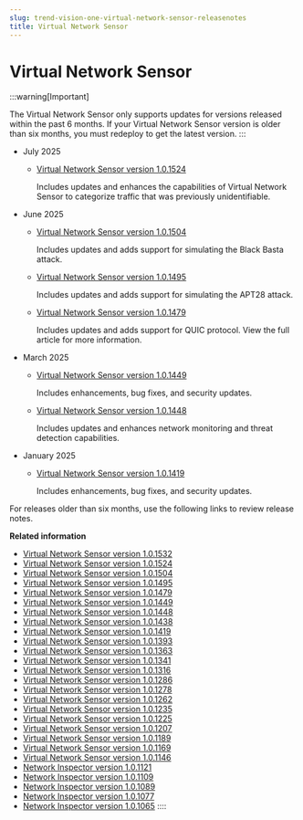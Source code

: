```yaml
---
slug: trend-vision-one-virtual-network-sensor-releasenotes
title: Virtual Network Sensor
---
```

# Virtual Network Sensor

:::warning[Important]

The Virtual Network Sensor only supports updates for versions released within the past 6 months. If your Virtual Network Sensor version is older than six months, you must redeploy to get the latest version.
:::

- July 2025

  - [Virtual Network Sensor version 1.0.1524](rn-vns-101524.mdx)

    Includes updates and enhances the capabilities of Virtual Network Sensor to categorize traffic that was previously unidentifiable.

- June 2025

  - [Virtual Network Sensor version 1.0.1504](rn-vns-101504.mdx)

    Includes updates and adds support for simulating the Black Basta attack.

  - [Virtual Network Sensor version 1.0.1495](rn-vns-101495.mdx)

    Includes updates and adds support for simulating the APT28 attack.

  - [Virtual Network Sensor version 1.0.1479](rn-vns-1479.mdx)

    Includes updates and adds support for QUIC protocol. View the full article for more information.

- March 2025

  - [Virtual Network Sensor version 1.0.1449](rn-vns-101449.mdx)

    Includes enhancements, bug fixes, and security updates.

  - [Virtual Network Sensor version 1.0.1448](rn-vns-101448.mdx)

    Includes updates and enhances network monitoring and threat detection capabilities.

- January 2025

  - [Virtual Network Sensor version 1.0.1419](virtual-network-sensor-101419.mdx)

    Includes enhancements, bug fixes, and security updates.

For releases older than six months, use the following links to review release notes.

**Related information**

- [Virtual Network Sensor version 1.0.1532](rn-vns-101532.mdx)
- [Virtual Network Sensor version 1.0.1524](rn-vns-101524.mdx)
- [Virtual Network Sensor version 1.0.1504](rn-vns-101504.mdx)
- [Virtual Network Sensor version 1.0.1495](rn-vns-101495.mdx)
- [Virtual Network Sensor version 1.0.1479](rn-vns-1479.mdx)
- [Virtual Network Sensor version 1.0.1449](rn-vns-101449.mdx)
- [Virtual Network Sensor version 1.0.1448](rn-vns-101448.mdx)
- [Virtual Network Sensor version 1.0.1438](rn-vns-101438.mdx)
- [Virtual Network Sensor version 1.0.1419](virtual-network-sensor-101419.mdx)
- [Virtual Network Sensor version 1.0.1393](virtual-network-sensor-version-1393.mdx)
- [Virtual Network Sensor version 1.0.1363](virtual-network-sensor-version-1363.mdx)
- [Virtual Network Sensor version 1.0.1341](virtual-network-sensor-ver-1-0-1341.mdx)
- [Virtual Network Sensor version 1.0.1316](vns-version-1-0-1316.mdx)
- [Virtual Network Sensor version 1.0.1286](vns-version-1-0-1286.mdx)
- [Virtual Network Sensor version 1.0.1278](vns-version-1-0-1278.mdx)
- [Virtual Network Sensor version 1.0.1262](vns-version-1-0-1262.mdx)
- [Virtual Network Sensor version 1.0.1235](vns-version-1-0-1235.mdx)
- [Virtual Network Sensor version 1.0.1225](vns-version-1-0-1225.mdx)
- [Virtual Network Sensor version 1.0.1207](vns-version-1-0-1207.mdx)
- [Virtual Network Sensor version 1.0.1189](vns-version-1-0-1189.mdx)
- [Virtual Network Sensor version 1.0.1169](vns-version-1-0-1169.mdx)
- [Virtual Network Sensor version 1.0.1146](vns-version-1-0-1146.mdx)
- [Network Inspector version 1.0.1121](network-inspector-version-1-0-1121.mdx)
- [Network Inspector version 1.0.1109](network-inspector-version-1-0-1109.mdx)
- [Network Inspector version 1.0.1089](network-inspector-version-1-0-1089.mdx)
- [Network Inspector version 1.0.1077](network-inspector-version-1-0-1077.mdx)
- [Network Inspector version 1.0.1065](network-inspector-version-1-0-1065.mdx)
::::
